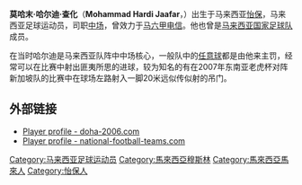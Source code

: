 {{NoteTA|G1=Melayu}}
{{更新|time=2019-02-07T14:35:11+00:00}}
{{Football player infobox |
  playername = 莫哈末·哈尔迪·查化 |
  image = |
  fullname = Mohammad Hardi Jaafar |
  nickname = |
  dateofbirth = {{birth date and age|1979|5|30}} |
  cityofbirth = |
  countryofbirth = {{MYS}}[[霹靂州|霹靂州]][[怡保|怡保]] |
  height = 172cm |
  years = 2001-<br>2004 |
  clubs = [[马六甲电信足球俱乐部|马六甲电信]]<br>[[雪兰莪足球协会|雪兰莪足球协会]] |
  currentclub  =  |
  clubnumber  = |
  position = 中场 |
  youthyears = |
  youthclubs = |
  caps(goals) = ? (?)<br>? (?) |
  nationalyears = ?|
  nationalteam = {{flagicon|MAS}}[[马来西亚国家足球队|马来西亚]] |
  nationalcaps(goals) = ? (?) |
  pcupdate = 年11月10日 |
  ntupdate = |
}}
'''莫哈末·哈尔迪·查化'''（'''Mohammad Hardi Jaafar'''，{{bd|1979年|3月30日|}}）出生于马来西亚[[怡保|怡保]]，马来西亚足球运动员，司职[[中场|中场]]，曾效力于[[马六甲电信足球俱乐部|马六甲电信]]。他也曾是[[马来西亚国家足球队|马来西亚国家足球队]]成员。

在当时哈尔迪是马来西亚队阵中中场核心，一般队中的[[任意球|任意球]]都是由他来主罚，经常可以在比赛中射出匪夷所思的进球，较为知名的有在2007年东南亚老虎杯对阵新加坡队的比赛中在球场左路射入一脚20米远似传似射的吊门。

== 外部链接 ==
{{Portal box|马来西亚}}
*[http://www.doha-2006.com/gis/SPORTS/CO/IGCOParticipantInfo.aspx?Register=5853226 Player profile - doha-2006.com]
*[https://web.archive.org/web/20070929123004/http://www.national-football-teams.com/php/spieler.php?id=14833 Player profile - national-football-teams.com]

{{DEFAULTSORT:Jaafar, Mohammad Hardi}}
[[Category:马来西亚足球运动员|Category:马来西亚足球运动员]]
[[Category:馬來西亞穆斯林|Category:馬來西亞穆斯林]]
[[Category:馬來西亞馬來人|Category:馬來西亞馬來人]]
[[Category:怡保人|Category:怡保人]]
